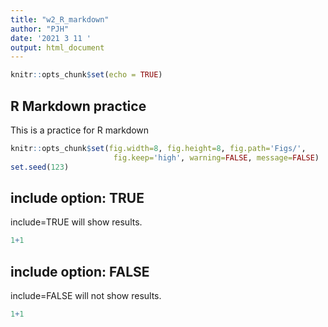 ---
title: "w2_R_markdown"
author: "PJH"
date: '2021 3 11 '
output: html_document
---

```{r setup, include=FALSE}
knitr::opts_chunk$set(echo = TRUE)
```

## R Markdown practice

This is a practice for R markdown

```{r global_options, include=FALSE}
knitr::opts_chunk$set(fig.width=8, fig.height=8, fig.path='Figs/',
                       fig.keep='high', warning=FALSE, message=FALSE)
set.seed(123)
```

## include option: TRUE

include=TRUE will show results.

```{r, include=TRUE}
1+1
```

## include option: FALSE

include=FALSE will not show results.

```{r, include=FALSE}
1+1
```
